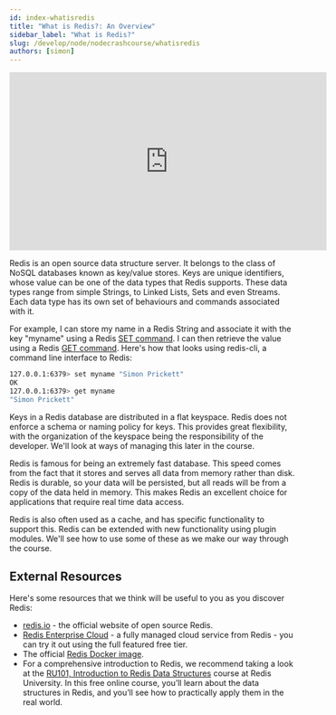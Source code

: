 ```yaml
---
id: index-whatisredis
title: "What is Redis?: An Overview"
sidebar_label: "What is Redis?"
slug: /develop/node/nodecrashcourse/whatisredis
authors: [simon]
---
```



<div class="text--center">
<iframe width="560" height="315" src="https://www.youtube.com/embed/3P2FDZVKqsA" frameborder="0" allow="accelerometer; autoplay; clipboard-write; encrypted-media; gyroscope; picture-in-picture" allowfullscreen></iframe>
</div>

Redis is an open source data structure server.  It belongs to the class of NoSQL databases known as key/value stores.  Keys are unique identifiers, whose value can be one of the data types that Redis supports.  These data types range from simple Strings, to Linked Lists, Sets and even Streams.  Each data type has its own set of behaviours and commands associated with it.

For example, I can store my name in a Redis String and associate it with the key "myname" using a Redis [SET command](https://redis.io/commands/set).  I can then retrieve the value using a Redis [GET command](https://redis.io/commands/get).  Here's how that looks using redis-cli, a command line interface to Redis:

```bash
127.0.0.1:6379> set myname "Simon Prickett"
OK
127.0.0.1:6379> get myname
"Simon Prickett"
```

Keys in a Redis database are distributed in a flat keyspace. Redis does not enforce a schema or naming policy for keys. This provides great flexibility, with the organization of the keyspace being the responsibility of the developer.  We'll look at ways of managing this later in the course.

Redis is famous for being an extremely fast database.  This speed comes from the fact that it stores and serves all data from memory rather than disk.  Redis is durable, so your data will be persisted, but all reads will be from a copy of the data held in memory. This makes Redis an excellent choice for applications that require real time data access.

Redis is also often used as a cache, and has specific functionality to support this.  Redis can be extended with new functionality using plugin modules.  We'll see how to use some of these as we make our way through the course.

## External Resources

Here's some resources that we think will be useful to you as you discover Redis:

* [redis.io](https://redis.io/) - the official website of open source Redis.
* [Redis Enterprise Cloud](https://redis.com/redis-enterprise-cloud/overview/) - a fully managed cloud service from Redis - you can try it out using the full featured free tier.
* The official [Redis Docker image](https://hub.docker.com/_/redis/).
* For a comprehensive introduction to Redis, we recommend taking a look at the [RU101, Introduction to Redis Data Structures](https://university.redis.com/courses/ru101/) course at Redis University. In this free online course, you’ll learn about the data structures in Redis, and you’ll see how to practically apply them in the real world.